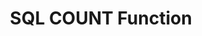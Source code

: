 ---
id: "db_mq_011"
questionType: "MULTIPLE_CHOICE"
title: "SQL COUNT Function"
description: "What does the COUNT function do in SQL?"
difficulty: "EASY"
category: "Database"
options:
  - "Adds values"
  - "Counts rows"
  - "Finds duplicates"
  - "Sorts data"
correctAnswer: 1
---